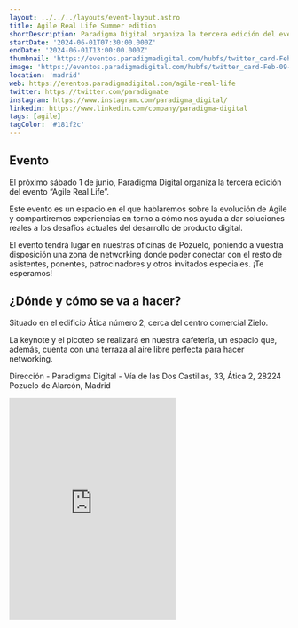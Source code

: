 ```yaml
---
layout: ../../../layouts/event-layout.astro
title: Agile Real Life Summer edition
shortDescription: Paradigma Digital organiza la tercera edición del evento “Agile Real Life” . Un espacio en el que hablaremos sobre la evolución de Agile y compartiremos experiencias en torno a cómo nos ayuda a dar soluciones reales a los desafíos actuales del desarrollo de producto digital.
startDate: '2024-06-01T07:30:00.000Z'
endDate: '2024-06-01T13:00:00.000Z'
thumbnail: 'https://eventos.paradigmadigital.com/hubfs/twitter_card-Feb-09-2023-08-13-44-1694-AM.jpg#keepProtocol'
image: 'https://eventos.paradigmadigital.com/hubfs/twitter_card-Feb-09-2023-08-13-44-1694-AM.jpg#keepProtocol'
location: 'madrid'
web: https://eventos.paradigmadigital.com/agile-real-life
twitter: https://twitter.com/paradigmate
instagram: https://www.instagram.com/paradigma_digital/
linkedin: https://www.linkedin.com/company/paradigma-digital
tags: [agile]
tagColor: '#181f2c'
---
```


## Evento

El próximo sábado 1 de junio, Paradigma Digital organiza la tercera edición del evento “Agile Real Life”.

Este evento es un espacio en el que hablaremos sobre la evolución de Agile y compartiremos experiencias en torno a cómo nos ayuda a dar soluciones reales a los desafíos actuales del desarrollo de producto digital.

El evento tendrá lugar en nuestras oficinas de Pozuelo, poniendo a vuestra disposición una zona de networking donde poder conectar con el resto de asistentes, ponentes, patrocinadores y otros invitados especiales. ¡Te esperamos!

## ¿Dónde y cómo se va a hacer?

Situado en el edificio Ática número 2, cerca del centro comercial Zielo.

La keynote y el picoteo se realizará en nuestra cafetería, un espacio que, además, cuenta con una terraza al aire libre perfecta para hacer networking.

Dirección - Paradigma Digital - Vía de las Dos Castillas, 33, Ática 2, 28224 Pozuelo de Alarcón, Madrid

<iframe
  className="mt-4 w-full"
  height="400"
  src="https://www.google.com/maps/embed?pb=!1m18!1m12!1m3!1d738.3858286084245!2d-3.787166739272915!3d40.44035463071341!2m3!1f0!2f0!3f0!3m2!1i1024!2i768!4f13.1!3m3!1m2!1s0xd41865299e87fff%3A0xa123fd1fb9df0430!2sParadigma%20Digital!5e0!3m2!1ses!2ses!4v1664340079859!5m2!1ses!2ses"
  style="border:0;"
  allowfullscreen=""
  loading="lazy"
  aria-label="Paradigma Digital - Vía de las Dos Castillas, 33, Ática 2, 28224 Pozuelo de Alarcón, Madrid"
  referrerpolicy="no-referrer-when-downgrade"
></iframe>
